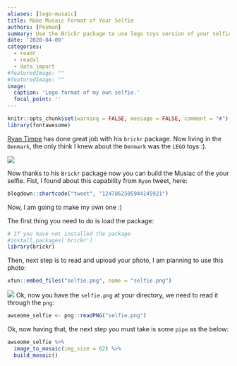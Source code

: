 ```yaml
---
aliases: [lego-musaic]
title: Make Musaic Format of Your Selfie
authors: [Peyman]
summary: Use the Brickr package to use lego toys version of your selfie
date: '2020-04-09'
categories:
  - readr
  - readxl
  - data import
#featuredImage: ""
#featuredImage: ""
image:
  caption: 'Lego format of my own selfie.'
  focal_point: ''
---
```


```r
knitr::opts_chunk$set(warning = FALSE, message = FALSE, comment = "#")
library(fontawesome)
```

<!-- {{% alert note %}} -->
<!-- A shorter version of this blog post now appears as an [article vignette](https://readxl.tidyverse.org/articles/articles/multiple-header-rows.html) for the `readxl` package, thank you to [Jenny Bryan](https://jennybryan.org/) for the [invitation](https://twitter.com/JennyBryan/status/1016442080636235776)! -->
<!-- {{% /alert %}} -->

[Ryan Timpe](http://www.ryantimpe.com/) has done great job with his `brickr` package. Now living in the `Denmark`, the only think I knew about the `Denmark` was the `LEGO` toys :).

![](https://s2.bukalapak.com/img/21626108921/original/9mMiQDT1Ul.jpg)

Now thanks to his `Brickr` package now you can build the Musiac of the your selfie. Fist, I found about this capability from `Ryan` tweet, here:

```r
blogdown::shortcode("tweet", "1247862505944145921")
```

Now, I am going to make my own one :)

The first thing you need to do is load the package:


```r
# If you have not installed the package
#install.packages('brickr')
library(brickr)
```

Then, next step is to read and upload your photo, I am planning to use this photo:

```r
xfun::embed_files("selfie.png", name = "selfie.png")
```

![](selfie.png)
Ok, now you have the `selfie.png` at your directory, we need to read it through the `png`:

```r
awseome_selfie <- png::readPNG("selfie.png")
```

Ok, now having that, the next step you must take is some `pipe` as the below:

```r
awseome_selfie %>% 
  image_to_mosaic(img_size = 62) %>% 
  build_mosaic()
```



